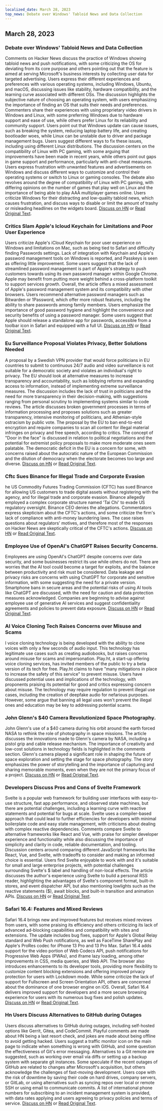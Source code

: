 ```yaml
---
localized_date: March 28, 2023
top_news: Debate over Windows' Tabloid News and Data Collection
---
```










<CallToAction />

<Steps>

## March 28, 2023

### Debate over Windows' Tabloid News and Data Collection

Comments on Hacker News discuss the practice of Windows showing tabloid news and push notifications, with some criticizing the OS for deviating from its core purpose and others pointing out that the feature is aimed at serving Microsoft's business interests by collecting user data for targeted advertising. Users express their different experiences and preferences with various operating systems, including Windows, Ubuntu, and macOS, discussing issues like stability, hardware compatibility, and the learning curve associated with different OSs. The discussion highlights the subjective nature of choosing an operating system, with users emphasizing the importance of finding an OS that suits their needs and preferences. Commenters share their experiences with using proprietary video drivers in Windows and Linux, with some preferring Windows due to hardware support and ease of use, while others prefer Linux for its reliability and community support. Users point out that Windows update can cause issues, such as breaking the system, reducing laptop battery life, and creating bootloader woes, while Linux can be unstable due to driver and package management bugs. Users suggest different ways to fix these issues, including using different Linux distributions. The discussion centers on the compatibility of Linux with PC gaming, with some arguing that improvements have been made in recent years, while others point out gaps in game support and performance, particularly with anti-cheat measures. Users express frustration with unwanted features and advertisements on Windows and discuss different ways to customize and control their operating systems or switch to Linux or gaming consoles. The debate also revolves around the degree of compatibility of Linux with PC gaming, with differing opinions on the number of games that play well on Linux and the importance of being able to play AAA multiplayer games online. Users criticize Windows for their distracting and low-quality tabloid news, which causes frustration, and discuss ways to disable or limit the amount of trashy or misleading headlines on the widgets board. [Discuss on HN](http://news.ycombinator.com/item?id=35323121) or [Read Original Text](https://www.tomshardware.com/news/windows-keeps-feeding-tabloid-news).

### Critics Slam Apple's Icloud Keychain for Limitations and Poor User Experience

Users criticize Apple's iCloud Keychain for poor user experience on Windows and limitations on Mac, such as being tied to Safari and difficulty finding Passwords settings. Lack of integration with Keychain and Apple's password management tools on Windows is reported, and Passkeys is seen as offering little improvement. Some users suggest that the lack of streamlined password management is part of Apple's strategy to push customers towards using its own password manager within Google Chrome. Apple may benefit from putting more weight behind a cross-platform toolkit to support services growth. Overall, the article offers a mixed assessment of Apple's password management system and its compatibility with other browsers. Users recommend alternative password managers such as Bitwarden or 1Password, which offer more robust features, including the ability to share passwords among family members. Users emphasize the importance of good password hygiene and highlight the convenience and security benefits of using a password manager. Some users suggest that Apple should release a standalone app for passwords, accessible from a toolbar icon in Safari and equipped with a full UI. [Discuss on HN](http://news.ycombinator.com/item?id=35329950) or [Read Original Text](https://cabel.com/2023/03/27/apple-passwords-deserve-an-app/).

### Eu Surveillance Proposal Violates Privacy, Better Solutions Needed

A proposal by a Swedish VPN provider that would force politicians in EU countries to submit to continuous 24/7 audio and video surveillance is not suitable for a democratic society and violates an individual's right to privacy. The EU should look at alternative measures to increase transparency and accountability, such as lobbying reforms and expanding access to information, instead of implementing extreme surveillance measures. The discussion includes the lack of trust in politicians and the need for more transparency in their decision-making, with suggestions ranging from personal scrutiny to implementing systems similar to code reviews. The article discusses broken government processes in terms of information processing and proposes solutions such as greater transparency, intensive monitoring of politicians, and Athenian-style ostracism by public vote. The proposal by the EU to ban end-to-end encryption and require companies to scan all content for illegal material infringes on privacy and free speech, according to critics. The concept of "Door in the face" is discussed in relation to political negotiations and the potential for extremist policy proposals to make more moderate ones seem palatable. The democratic deficit in the EU is a concern for some, with concerns raised about the autocratic nature of the European Commission and the dilution of democracy when the electorate becomes too large and diverse. [Discuss on HN](http://news.ycombinator.com/item?id=35321994) or [Read Original Text](https://mullvad.net/en/chatcontrol).

### Cftc Sues Binance for Illegal Trade and Corporate Evasion

he US Commodity Futures Trading Commission (CFTC) has sued Binance for allowing US customers to trade digital assets without registering with the agency, and for illegal trade and corporate evasion. Binance allegedly employed a complex corporate structure named 'Tai Chi' to evade US regulatory oversight. Binance CEO denies the allegations. Commentators express skepticism about the CFTC's actions, and some criticize the firm's lack of compliance with anti-money laundering laws. The case raises questions about regulators' motives, and therefore most of the responses on Hacker News are skeptically critical of the CFTC's actions. [Discuss on HN](http://news.ycombinator.com/item?id=35327996) or [Read Original Text](https://www.docdroid.net/60YAbCz/cftc-binance-pdf).

### Employee Use of OpenAI's ChatGPT Raises Security Concerns.

Employees are using OpenAI's ChatGPT despite concerns over data security, and some businesses restrict its use while others do not. There are worries that the AI tool could become a target for exploits, and the balance between productivity and risk must be considered. Data leakage and privacy risks are concerns with using ChatGPT for corporate and sensitive information, with some suggesting the need for a private version. Smartphone bans in secure areas and the potential risks of using AI tools like ChatGPT are discussed, with the need for caution and data protection measures acknowledged. Companies are beginning to advise against employee use of generative AI services and suggest confidentiality agreements and policies to prevent data exposure. [Discuss on HN](http://news.ycombinator.com/item?id=35330438) or [Read Original Text](https://www.darkreading.com/risk/employees-feeding-sensitive-business-data-chatgpt-raising-security-fears).

### AI Voice Cloning Tech Raises Concerns over Misuse and Scams

I voice cloning technology is being developed with the ability to clone voices with only a few seconds of audio input. This technology has legitimate use cases such as creating audiobooks, but raises concerns around misuse for scams and impersonation. Play.ht, a start-up offering voice cloning services, has invited members of the public to try a beta version of its tech for free. Play.ht claims to have "many mitigations in place to increase the safety of this service" to prevent misuse. Users have discussed potential uses and implications of the technology, with proponents praising its potential for good and critics expressing concern about misuse. The technology may require regulation to prevent illegal use cases, including the creation of deepfake audio for nefarious purposes. However, some argue that banning all legal uses won't prevent the illegal ones and education may be key to addressing potential scams.

### John Glenn's $40 Camera Revolutionized Space Photography.

John Glenn's use of a $40 camera during his orbit around the earth forced NASA to rethink the role of photography in space missions. The article discusses the innovations made to Glenn's camera by NASA, including a pistol grip and cable release mechanism. The importance of creativity and low-cost solutions in technology fields is highlighted in the comments section. Glenn's camera played a significant role in shaping the future of space exploration and setting the stage for space photography. The story emphasizes the power of storytelling and the importance of capturing and sharing memorable moments, even when they are not the primary focus of a project. [Discuss on HN](http://news.ycombinator.com/item?id=35328368) or [Read Original Text](https://petapixel.com/2023/03/23/how-john-glenns-40-camera-forced-nasa-to-rethink-space-missions/).

### Developers Discuss Pros and Cons of Svelte Framework

Svelte is a popular web framework for building user interfaces with easy-to-use structure, fast app performance, and observed state machines, but there are potential challenges, including a learning curve with reactive statements and potential for bugs at scale. Svelte uses a compiler-based approach that could lead to further efficiencies for developers with minimal boilerplate code and easy state management, with criticisms about dealing with complex reactive dependencies. Comments compare Svelte to alternative frameworks like React and Vue, with praise for simpler developer experience and functionality while also discussing the importance of simplicity and clarity in code, reliable documentation, and tooling. Discussion centers around comparing different JavaScript frameworks like React, Vue, and Svelte, with tradeoffs to consider and making an informed choice is essential. Users find Svelte enjoyable to work with and it's suitable for small and large enterprise projects, with potential challenges surrounding Svelte's $ label and handling of non-local effects. The article discusses the author's experience using Svelte to build a personal RSS reader, highlighting the advantages of Svelte's component format, built-in stores, and event dispatcher API, but also mentioning lowlights such as the reactive statements ($), await blocks, and built-in transition and animation APIs. [Discuss on HN](http://news.ycombinator.com/item?id=35324430) or [Read Original Text](https://tyhopp.com/notes/thoughts-on-svelte).

### Safari 16.4: Features and Mixed Reviews

Safari 16.4 brings new and improved features but receives mixed reviews from users, with some praising its efficiency and others criticizing its lack of advanced ad-blocking capabilities and compatibility with sites and extensions. The update includes bug fixes, support for Apple's Global Relay standard and Web Push notifications, as well as FaceTime SharePlay and Apple's ProRes codec for iPhone 13 Pro and 13 Pro Max. Safari 16.4 adds support for the video portion of Web Codecs API, push notifications for Progressive Web Apps (PWAs), and iframe lazy loading, among other improvements in CSS, media queries, and Web API. The browser also introduces enhancements to its developer tools, providing more flexibility to customize content blocking extensions and offering improved privacy protection for users with Lockdown mode. While some criticize the lack of support for Fullscreen and Screen Orientation API, others are concerned about the dominance of one browser engine on iOS. Overall, Safari 16.4 delivers improved support for developers and a more secure browsing experience for users with its numerous bug fixes and polish updates. [Discuss on HN](http://news.ycombinator.com/item?id=35329961) or [Read Original Text](https://webkit.org/blog/13966/webkit-features-in-safari-16-4/).

### Hn Users Discuss Alternatives to GitHub during Outages

Users discuss alternatives to GitHub during outages, including self-hosted options like Gerrit, Gitea, and CodeCommit. Playful comments are made about HN being a last resort check, and jokes are made about being offline to avoid getting hacked. Users suggest a traffic monitor icon on the main page to indicate when something is wrong with GitHub, and some question the effectiveness of Git's error messaging. Alternatives to a Git remote are suggested, such as working over email via diffs or setting up a backup system with separate git instances. Some speculate if the recent outages of GitHub are related to changes after Microsoft's acquisition, but others acknowledge the challenges of fast-moving development. Users cope with the risk of downtime by saving their code on hard drives, company servers, or GitLab, or using alternatives such as syncing repos over local or remote SSH or using email to communicate commits. A list of international phone numbers for subscribing to an incident management system is provided, with data rates applying and users agreeing to privacy policies and terms of service. [Discuss on HN](http://news.ycombinator.com/item?id=35325709) or [Read Original Text](https://www.githubstatus.com/incidents/52z0j6phhnjs).

</Steps>
